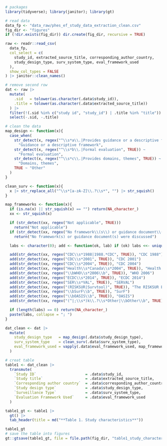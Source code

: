 
```r
# packages
library(tidyverse); library(janitor); library(gt)

# read data
data_fp <- "data_raw/phes_ef_study_data_extraction_clean.csv"
fig_dir <- "figures"
if (!dir.exists(fig_dir)) dir.create(fig_dir, recursive = TRUE) 

raw <- readr::read_csv(
  data_fp,
  col_select = c(
    study_id, extracted_source_title, corresponding_author_country,
    study_design_type, surv_system_type, eval_framework_used
  ),
  show_col_types = FALSE
) |> janitor::clean_names()

# remove second row
dat <- raw |>
  mutate(
    .sid   = tolower(as.character(.data$study_id)),
    .title = tolower(as.character(.data$extracted_source_title))
  ) |>
  filter(!(.sid %in% c("study id", "study_id") | .title %in% "title")) |>
  select(-.sid, -.title)

# clean the data
map_design <- function(x){
  case_when(
    str_detect(x, regex("^\\s*a\\.|Provides guidance or a descriptive framework", TRUE)) ~
      "Guidance or a descriptive framework",
    str_detect(x, regex("^\\s*b\\.|Formal evaluation", TRUE)) ~
      "Formal evaluation",
    str_detect(x, regex("^\\s*c\\.|Provides domains, themes", TRUE)) ~
      "Domains, themes",
    TRUE ~ "Other"
  )
}

clean_surv <- function(x){
  x |> str_replace_all("^\\s*[a-zA-Z]\\.?\\s*", "") |> str_squish()
}

map_frameworks <- function(x){
  if (is.na(x) || str_squish(x) == "") return(NA_character_)
  xx <- str_squish(x)

  if (str_detect(xx, regex("Not applicable", TRUE)))
    return("Not applicable")
  if (str_detect(xx, regex("No framework\\(s\\) or guidance document\\(s\\) were discussed", TRUE)))
    return("No framework(s) or guidance document(s) were discussed")

  labs <- character(0); add <- function(ok, lab) if (ok) labs <<- unique(c(labs, lab))

  add(str_detect(xx, regex("CDC\\s*1988|1988.*CDC", TRUE)), "CDC 1988")
  add(str_detect(xx, regex("CDC\\s*2001", TRUE)), "CDC 2001")
  add(str_detect(xx, regex("CDC\\s*2004", TRUE)), "CDC 2004")
  add(str_detect(xx, regex("Health\\s*Canada\\s*2004", TRUE)), "Health Canada 2004")
  add(str_detect(xx, regex("\\bWHO\\s*2006\\b", TRUE)), "WHO 2006")
  add(str_detect(xx, regex("ECDC\\s*2014", TRUE)), "ECDC 2014")
  add(str_detect(xx, regex("SER\\s*VAL", TRUE)), "SERVAL")  
  add(str_detect(xx, regex("(RISKSUR|Survtool)", TRUE)), "The RISKSUR EVA tool (Survtool)")
  add(str_detect(xx, regex("\\bSurF\\b", TRUE)), "SurF")
  add(str_detect(xx, regex("\\bOASIS\\b", TRUE)), "OASIS")
  add(str_detect(xx, regex("(^|;\\s*)k\\.?\\s*Other|\\bOther\\b", TRUE)), "Other")

  if (length(labs) == 0) return(NA_character_)
  paste(labs, collapse = "; ")
}

dat_clean <- dat |>
  mutate(
    study_design_type   = map_design(.data$study_design_type),
    surv_system_type    = clean_surv(.data$surv_system_type),
    eval_framework_used = vapply(.data$eval_framework_used, map_frameworks, character(1))
  )

# creat table
table1 <- dat_clean |>
  transmute(
    `Study ID`                      = .data$study_id,
    `Study title`                   = .data$extracted_source_title,
    `Corresponding author country`  = .data$corresponding_author_country,
    `Study design type`             = .data$study_design_type,
    `Surveillance Type`             = .data$surv_system_type,
    `Evaluation Framework Used`     = .data$eval_framework_used
  )

table1_gt <- table1 |>
  gt() |>
  tab_header(title = md("**Table 1. Study characteristics**"))

table1_gt
# save the table into figures
gt::gtsave(table1_gt, file = file.path(fig_dir, "table1_study_characteristics.html"))


```
